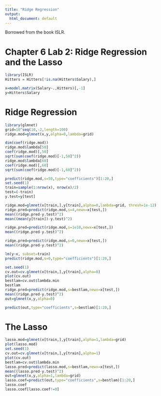 ```yaml
---
title: "Ridge Regression"
output:
  html_document: default
---
```


Borrowed from the book ISLR.

# Chapter 6 Lab 2: Ridge Regression and the Lasso

```r
library(ISLR)
Hitters = Hitters[!is.na(Hitters$Salary),]

x=model.matrix(Salary~.,Hitters)[,-1]
y=Hitters$Salary

```



# Ridge Regression

```r
library(glmnet)
grid=10^seq(10,-2,length=100)
ridge.mod=glmnet(x,y,alpha=0,lambda=grid)

dim(coef(ridge.mod))
ridge.mod$lambda[50]
coef(ridge.mod)[,50]
sqrt(sum(coef(ridge.mod)[-1,50]^2))
ridge.mod$lambda[60]
coef(ridge.mod)[,60]
sqrt(sum(coef(ridge.mod)[-1,60]^2))
```

```r
predict(ridge.mod,s=50,type="coefficients")[1:20,]
set.seed(1)
train=sample(1:nrow(x), nrow(x)/2)
test=(-train)
y.test=y[test]

ridge.mod=glmnet(x[train,],y[train],alpha=0,lambda=grid, thresh=1e-12)
ridge.pred=predict(ridge.mod,s=4,newx=x[test,])
mean((ridge.pred-y.test)^2)
mean((mean(y[train])-y.test)^2)

ridge.pred=predict(ridge.mod,s=1e10,newx=x[test,])
mean((ridge.pred-y.test)^2)

ridge.pred=predict(ridge.mod,s=0,newx=x[test,])
mean((ridge.pred-y.test)^2)

lm(y~x, subset=train)
predict(ridge.mod,s=0,type="coefficients")[1:20,]

set.seed(1)
cv.out=cv.glmnet(x[train,],y[train],alpha=0)
plot(cv.out)
bestlam=cv.out$lambda.min
bestlam
ridge.pred=predict(ridge.mod,s=bestlam,newx=x[test,])
mean((ridge.pred-y.test)^2)
out=glmnet(x,y,alpha=0)

predict(out,type="coefficients",s=bestlam)[1:20,]

```

# The Lasso

```r
lasso.mod=glmnet(x[train,],y[train],alpha=1,lambda=grid)
plot(lasso.mod)
set.seed(1)
cv.out=cv.glmnet(x[train,],y[train],alpha=1)
plot(cv.out)
bestlam=cv.out$lambda.min
lasso.pred=predict(lasso.mod,s=bestlam,newx=x[test,])
mean((lasso.pred-y.test)^2)
out=glmnet(x,y,alpha=1,lambda=grid)
lasso.coef=predict(out,type="coefficients",s=bestlam)[1:20,]
lasso.coef
lasso.coef[lasso.coef!=0]
```

